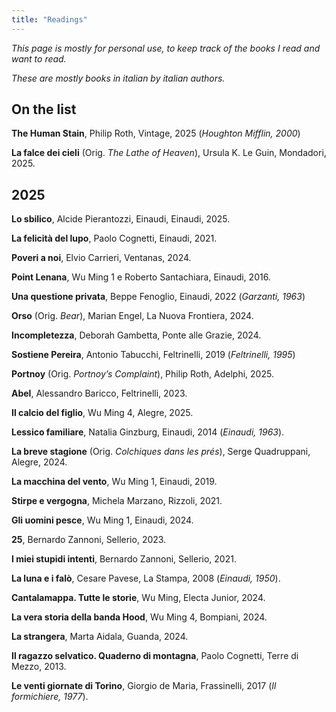 ```yaml
---
title: "Readings"
---
```


*This page is mostly for personal use, to keep track of the books I read and want to read.*

*These are mostly books in italian by italian authors.*

## On the list

**The Human Stain**, Philip Roth, Vintage, 2025 (*Houghton Mifflin, 2000*)

**La falce dei cieli**  (Orig. *The Lathe of Heaven*), Ursula K. Le Guin, Mondadori, 2025.

## 2025

**Lo sbilico**, Alcide Pierantozzi, Einaudi, Einaudi, 2025.

**La felicità del lupo**, Paolo Cognetti, Einaudi, 2021.

**Poveri a noi**, Elvio Carrieri, Ventanas, 2024.

**Point Lenana**, Wu Ming 1 e Roberto Santachiara, Einaudi, 2016.

**Una questione privata**, Beppe Fenoglio, Einaudi, 2022 (*Garzanti, 1963*)

**Orso** (Orig. *Bear*), Marian Engel, La Nuova Frontiera, 2024.

**Incompletezza**, Deborah Gambetta, Ponte alle Grazie, 2024.

**Sostiene Pereira**, Antonio Tabucchi, Feltrinelli, 2019 (*Feltrinelli, 1995*)

**Portnoy** (Orig. *Portnoy's Complaint*), Philip Roth, Adelphi, 2025.

**Abel**, Alessandro Baricco, Feltrinelli, 2023.

**Il calcio del figlio**, Wu Ming 4, Alegre, 2025.

**Lessico familiare**, Natalia Ginzburg, Einaudi, 2014 (*Einaudi, 1963*).

**La breve stagione** (Orig. *Colchiques dans les prés*), Serge Quadruppani, Alegre, 2024. 

**La macchina del vento**, Wu Ming 1, Einaudi, 2019.

**Stirpe e vergogna**, Michela Marzano, Rizzoli, 2021.

**Gli uomini pesce**, Wu Ming 1, Einaudi, 2024.

**25**, Bernardo Zannoni, Sellerio, 2023.

**I miei stupidi intenti**, Bernardo Zannoni, Sellerio, 2021.

**La luna e i falò**, Cesare Pavese, La Stampa, 2008 (*Einaudi, 1950*).

**Cantalamappa. Tutte le storie**, Wu Ming, Electa Junior, 2024.

**La vera storia della banda Hood**, Wu Ming 4, Bompiani, 2024.

**La strangera**, Marta Aidala, Guanda, 2024.

**Il ragazzo selvatico. Quaderno di montagna**, Paolo Cognetti, Terre di Mezzo, 2013.

**Le venti giornate di Torino**, Giorgio de Maria, Frassinelli, 2017 (*Il formichiere, 1977*).

